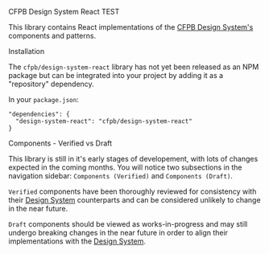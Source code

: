 
<Meta title='Guides/Introduction' />

<Heading type='1'>CFPB Design System React TEST</Heading>

This library contains React implementations of the [CFPB Design System's] components and patterns. 

<Heading type='2'>Installation</Heading>

The `cfpb/design-system-react` library has not yet been released as an NPM package but can be integrated into your project by adding it as a "repository" dependency. 
 
In your `package.json`:
```
"dependencies": {
  "design-system-react": "cfpb/design-system-react"
}
```

<Heading type='2'>Components - Verified vs Draft</Heading>

This library is still in it's early stages of developement, with lots of changes expected in the coming months.  You will notice two subsections in the navigation sidebar: `Components (Verified)` and `Components (Draft)`.  
 
`Verified` components have been thoroughly reviewed for consistency with their [Design System] counterparts and can be considered unlikely to change in the near future. 

`Draft` components should be viewed as works-in-progress and may still undergo breaking changes in the near future in order to align their implementations with the [Design System].  


[CFPB Design System's]: https://cfpb.github.io/design-system/
[Design System]: https://cfpb.github.io/design-system/